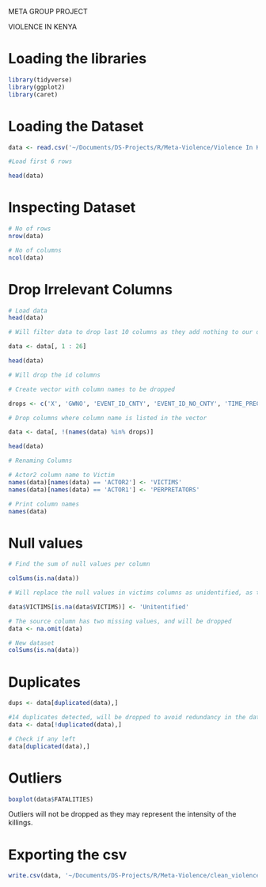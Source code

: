 META GROUP PROJECT

VIOLENCE IN KENYA

# Loading the libraries

```r
library(tidyverse)
library(ggplot2)
library(caret)
```



# Loading the Dataset

```r

data <- read.csv('~/Documents/DS-Projects/R/Meta-Violence/Violence In Kenya.csv', na.strings = c("", NA))

#Load first 6 rows

head(data)

```

# Inspecting Dataset

```r
# No of rows
nrow(data)
```


```r
# No of columns
ncol(data)
```

# Drop Irrelevant Columns

```r
# Load data
head(data)
```


```r
# Will filter data to drop last 10 columns as they add nothing to our data

data <- data[, 1 : 26]

head(data)
```
```r
# Will drop the id columns

# Create vector with column names to be dropped

drops <- c('X', 'GWNO', 'EVENT_ID_CNTY', 'EVENT_ID_NO_CNTY', 'TIME_PRECISION', 'ALLY_ACTOR_1', 'ALLY_ACTOR_2', 'INTER1', 'INTER2', 'INTERACTION', 'GEO_PRECISION')

# Drop columns where column name is listed in the vector

data <- data[, !(names(data) %in% drops)]

head(data)
```
```r
# Renaming Columns

# Actor2 column name to Victim
names(data)[names(data) == 'ACTOR2'] <- 'VICTIMS'
names(data)[names(data) == 'ACTOR1'] <- 'PERPRETATORS'

# Print column names
names(data)
```


# Null values

```r
# Find the sum of null values per column

colSums(is.na(data))

```
```r
# Will replace the null values in victims columns as unidentified, as there were recorded events of violence but the victims might be non existent or not identified

data$VICTIMS[is.na(data$VICTIMS)] <- 'Unitentified'
```

```r
# The source column has two missing values, and will be dropped
data <- na.omit(data)
```

```r
# New dataset
colSums(is.na(data))
```


# Duplicates

```r
dups <- data[duplicated(data),]

#14 duplicates detected, will be dropped to avoid redundancy in the data
data <- data[!duplicated(data),]
```


```r
# Check if any left
data[duplicated(data),]
```


# Outliers

```r
boxplot(data$FATALITIES)
```
Outliers will not be dropped as they may represent the intensity of the killings.


# Exporting the csv

```r
write.csv(data, '~/Documents/DS-Projects/R/Meta-Violence/clean_violence_KE_two.csv')
```





